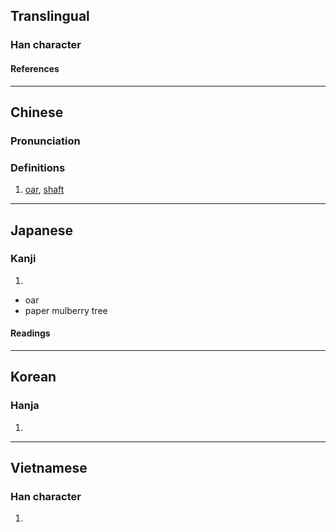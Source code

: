{{character info}}
==Translingual==

===Han character===
{{Han char|rn=75|rad=木|as=07|sn=11|four=|canj=DSHU|ids=⿰木尾}}

====References====
{{Han ref|kx=0531.100|dkj=14889|dj=0919.110|hdz=21221.090|uh=68B6}}

----

==Chinese==
{{zh-forms}}

===Pronunciation===
{{zh-pron
|m=wěi
|c=mei5
|mc=
|oc=
|ma=
|cat=n
}}

===Definitions===
{{zh-hanzi}}

# [[oar]], [[shaft]]

----

==Japanese==

===Kanji===
{{ja-kanji|grade=|rs=木07}}

# {{rfdef|ja|sort=木07}}
* oar
* paper mulberry tree

====Readings====
{{ja-readings
|goon=み
|kanon=び
|kun=かじ-, こずえ-
}}

----

==Korean==

===Hanja===
{{ko-hanja|미}}

# {{rfdef|ko|sort=木07}}

----

==Vietnamese==

===Han character===
{{vi-readings|rs=木07|reading=vả}}

# {{rfdef|vi|sort=木07}}